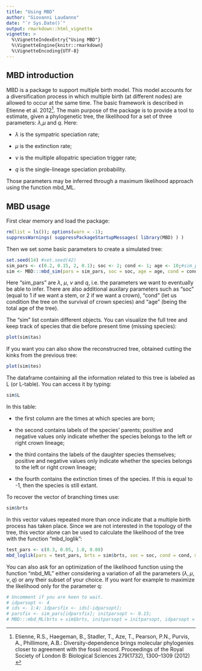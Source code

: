 ```yaml
---
title: "Using MBD"
author: "Giovanni Laudanno"
date: "`r Sys.Date()`"
output: rmarkdown::html_vignette
vignette: >
  %\VignetteIndexEntry{"Using MBD"}
  %\VignetteEngine{knitr::rmarkdown}
  %\VignetteEncoding{UTF-8}
---
```


## MBD introduction

MBD is a package to support multiple birth model. This model accounts for a diversification process in which multiple birth (at different nodes) are allowed to occur at the same time.
The basic framework is described in Etienne et al. 2012^[Etienne, R.S., Haegeman, B., Stadler, T., Aze, T., Pearson, P.N., Purvis, A., Phillimore, A.B.: Diversity-dependence brings molecular phylogenies closer to agreement with the
fossil record. Proceedings of the Royal Society of London B: Biological Sciences
279(1732), 1300–1309 (2012) ].
The main purpose of the package is to provide a tool to estimate, given a phylogenetic tree, the likelihood for a set of three parameters: $\lambda$,$\mu$ and $q$.
Here:

- $\lambda$ is the sympatric speciation rate;

- $\mu$ is the extinction rate;

- $\nu$ is the multiple allopatric speciation trigger rate;

- $q$ is the single-lineage speciation probability.

Those parameters may be inferred through a maximum likelihood approach using the function mbd_ML.

## MBD usage

First clear memory and load the package:

```r
rm(list = ls()); options(warn = -1);
suppressWarnings( suppressPackageStartupMessages( library(MBD) ) )
```

Then we set some basic parameters to create a simulated tree:

```r
set.seed(14) #set.seed(42)
sim_pars <- c(0.2, 0.15, 2, 0.1); soc <- 2; cond <- 1; age <- 10;#sim_pars <- c(0.2, 0.1, 1.5, 0.1); soc = 2; cond = 1; age = 10;
sim <- MBD:::mbd_sim(pars = sim_pars, soc = soc, age = age, cond = cond, tips_interval = c(0, Inf))

```

Here "sim_pars" are $\lambda$, $\mu$, $\nu$ and $q$, i.e. the parameters we want to eventually be able to infer. There are also additional auxilary parameters such as "soc" (equal to 1 if we want a stem, or 2 if we want a crown), "cond" (let us condition the tree on the survival of crown species) and "age" (being the total age of the tree).

The "sim" list contain different objects.
You can visualize the full tree and keep track of species that die before present time (missing species):

```r
plot(sim$tas)
```

If you want you can also show the reconstrucred tree, obtained cutting the kinks from the previous tree:

```r
plot(sim$tes)
```

The dataframe containing all the information related to this tree is labeled as L (or L-table). You can access it by typing:

```r
sim$L
```

In this table:

- the first column are the times at which species are born;

- the second contains labels of the species' parents; positive and negative values only indicate whether the species belongs to the left or right crown lineage;

- the third contains the labels of the daughter species themselves; positive and negative values only indicate whether the species belongs to the left or right crown lineage;

- the fourth contains the extinction times of the species. If this is equal to -1, then the species is still extant.

To recover the vector of branching times use:

```r
sim$brts
```

In this vector values repeated more than once indicate that a multiple birth process has taken place.
Since we are not interested in the topology of the tree, this vector alone can be used to calculate the likelihood of the tree with the function "mbd_loglik":

```r
test_pars <- c(0.3, 0.05, 1.0, 0.08)
mbd_loglik(pars = test_pars, brts = sim$brts, soc = soc, cond = cond, missnumspec = 0)
```

You can also ask for an optimization of the likelihood function using the function "mbd_ML" either considering a variation of all the parameters ($\lambda, \mu, \nu, q$) or any their subset of your choice. If you want for example to maximize the likelihood only for the parameter q:

```r
# Uncomment if you are keen to wait.
# idparsopt <- 4
# ids <- 1:4; idparsfix <- ids[-idparsopt];
# parsfix <- sim_pars[idparsfix]; initparsopt <- 0.15;
# MBD:::mbd_ML(brts = sim$brts, initparsopt = initparsopt, idparsopt = idparsopt, parsfix = parsfix, idparsfix = idparsfix, soc = soc, cond = cond)

```
